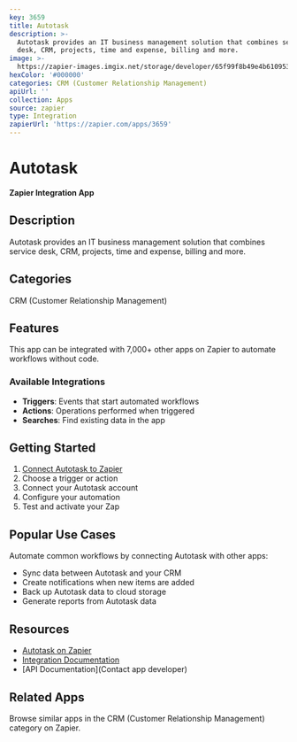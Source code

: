 ```yaml
---
key: 3659
title: Autotask
description: >-
  Autotask provides an IT business management solution that combines service
  desk, CRM, projects, time and expense, billing and more.
image: >-
  https://zapier-images.imgix.net/storage/developer/65f99f8b49e4b610953997f5ceb7de2f.jpeg?auto=format%2Ccompress&ixlib=python-3.0.0&q=50
hexColor: '#000000'
categories: CRM (Customer Relationship Management)
apiUrl: ''
collection: Apps
source: zapier
type: Integration
zapierUrl: 'https://zapier.com/apps/3659'
---
```

# Autotask

**Zapier Integration App**

## Description

Autotask provides an IT business management solution that combines service desk, CRM, projects, time and expense, billing and more.

## Categories

CRM (Customer Relationship Management)

## Features

This app can be integrated with 7,000+ other apps on Zapier to automate workflows without code.

### Available Integrations

- **Triggers**: Events that start automated workflows
- **Actions**: Operations performed when triggered
- **Searches**: Find existing data in the app

## Getting Started

1. [Connect Autotask to Zapier](https://zapier.com/apps/3659)
2. Choose a trigger or action
3. Connect your Autotask account
4. Configure your automation
5. Test and activate your Zap

## Popular Use Cases

Automate common workflows by connecting Autotask with other apps:

- Sync data between Autotask and your CRM
- Create notifications when new items are added
- Back up Autotask data to cloud storage
- Generate reports from Autotask data

## Resources

- [Autotask on Zapier](https://zapier.com/apps/3659)
- [Integration Documentation](https://zapier.com/apps/3659/integrations)
- [API Documentation](Contact app developer)

## Related Apps

Browse similar apps in the CRM (Customer Relationship Management) category on Zapier.
